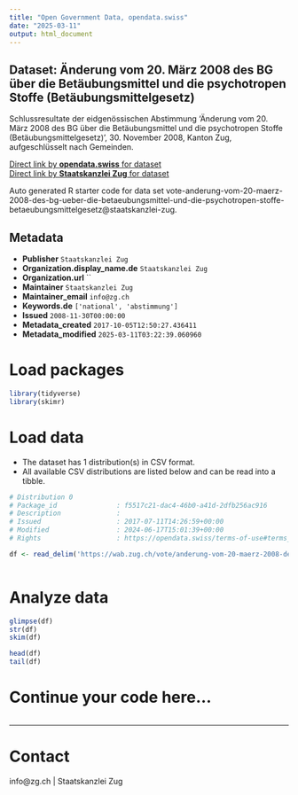 ```yaml
---
title: "Open Government Data, opendata.swiss"
date: "2025-03-11"
output: html_document
---
```


## Dataset: Änderung vom 20. März 2008 des BG über die Betäubungsmittel und die psychotropen Stoffe (Betäubungsmittelgesetz)

Schlussresultate der eidgenössischen Abstimmung 'Änderung vom 20. März 2008 des BG über die Betäubungsmittel und die psychotropen Stoffe (Betäubungsmittelgesetz)', 30. November 2008, Kanton Zug, aufgeschlüsselt nach Gemeinden.

[Direct link by **opendata.swiss** for dataset](https://opendata.swiss/de/dataset/anderung-vom-20-marz-2008-des-bg-uber-die-betaubungsmittel-und-die-psychotropen-stoffe-betaubun1)<br>
[Direct link by **Staatskanzlei Zug** for dataset](https://wab.zug.ch/vote/anderung-vom-20-maerz-2008-des-bg-ueber-die-betaeubungsmittel-und-die-psychotropen-stoffe-betaeubungsmittelgesetz/data)

Auto generated R starter code for data set vote-anderung-vom-20-maerz-2008-des-bg-ueber-die-betaeubungsmittel-und-die-psychotropen-stoffe-betaeubungsmittelgesetz@staatskanzlei-zug.

## Metadata

- **Publisher** `Staatskanzlei Zug`
- **Organization.display_name.de** `Staatskanzlei Zug`
- **Organization.url** ``
- **Maintainer** `Staatskanzlei Zug`
- **Maintainer_email** `info@zg.ch`
- **Keywords.de** `['national', 'abstimmung']`
- **Issued** `2008-11-30T00:00:00`
- **Metadata_created** `2017-10-05T12:50:27.436411`
- **Metadata_modified** `2025-03-11T03:22:39.060960`


# Load packages

```r

library(tidyverse)
library(skimr)

```

# Load data

-   The dataset has 1 distribution(s) in CSV format.
-   All available CSV distributions are listed below and can be read into a tibble.

```r

# Distribution 0
# Package_id               : f5517c21-dac4-46b0-a41d-2dfb256ac916
# Description              : 
# Issued                   : 2017-07-11T14:26:59+00:00
# Modified                 : 2024-06-17T15:01:39+00:00
# Rights                   : https://opendata.swiss/terms-of-use#terms_by

df <- read_delim('https://wab.zug.ch/vote/anderung-vom-20-maerz-2008-des-bg-ueber-die-betaeubungsmittel-und-die-psychotropen-stoffe-betaeubungsmittelgesetz/data-csv')



```

# Analyze data

```r

glimpse(df)
str(df)
skim(df)

head(df)
tail(df)

```

# Continue your code here...

```r

```

------------------------------------------------------------------------

# Contact

info@zg.ch | Staatskanzlei Zug
